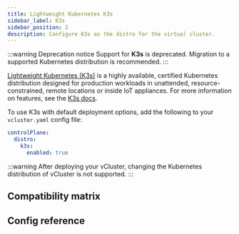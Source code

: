 ```yaml
---
title: Lightweight Kubernetes K3s
sidebar_label: K3s
sidebar_position: 2
description: Configure K3s as the distro for the virtual cluster.
---
```



:::warning Deprecation notice
Support for **K3s** is deprecated. Migration to a supported Kubernetes distribution is recommended.
:::

[Lightweight Kubernetes (K3s)](https://k3s.io) is a highly available, certified Kubernetes distribution designed for production workloads in unattended, resource-constrained, remote locations or inside IoT appliances. For more information on features, see the [K3s docs](https://docs.k3s.io/).

To use K3s with default deployment options, add the following to your `vcluster.yaml` config file:

```yaml
controlPlane:
  distro:
    k3s:
      enabled: true
```

:::warning
After deploying your vCluster, changing the Kubernetes distribution of vCluster is not supported.
:::


## Compatibility matrix

<K3sCompat/>

## Config reference

<DistroK3s/>